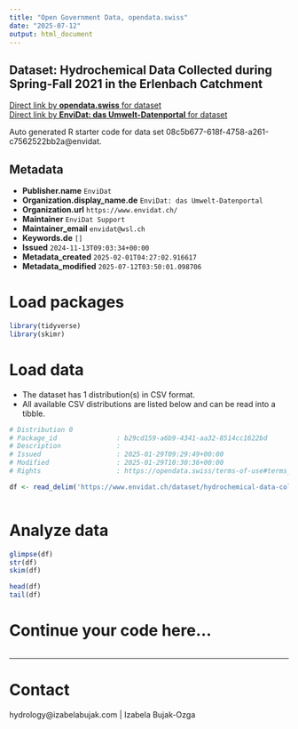 ```yaml
---
title: "Open Government Data, opendata.swiss"
date: "2025-07-12"
output: html_document
---
```


## Dataset: Hydrochemical Data Collected during Spring-Fall 2021 in the Erlenbach Catchment



[Direct link by **opendata.swiss** for dataset](https://opendata.swiss/de/dataset/hydrochemical-data-collected-during-spring-fall-2021-in-the-erlenbach-catchment)<br>
[Direct link by **EnviDat: das Umwelt-Datenportal** for dataset](https://www.envidat.ch/#/metadata/hydrochemical-data-collected-during-spring-fall-2021-in-the-erlenbach-catchment)

Auto generated R starter code for data set 08c5b677-618f-4758-a261-c7562522bb2a@envidat.

## Metadata

- **Publisher.name** `EnviDat`
- **Organization.display_name.de** `EnviDat: das Umwelt-Datenportal`
- **Organization.url** `https://www.envidat.ch/`
- **Maintainer** `EnviDat Support`
- **Maintainer_email** `envidat@wsl.ch`
- **Keywords.de** `[]`
- **Issued** `2024-11-13T09:03:34+00:00`
- **Metadata_created** `2025-02-01T04:27:02.916617`
- **Metadata_modified** `2025-07-12T03:50:01.098706`


# Load packages

```r

library(tidyverse)
library(skimr)

```

# Load data

-   The dataset has 1 distribution(s) in CSV format.
-   All available CSV distributions are listed below and can be read into a tibble.

```r

# Distribution 0
# Package_id               : b29cd159-a6b9-4341-aa32-8514cc1622bd
# Description              : 
# Issued                   : 2025-01-29T09:29:49+00:00
# Modified                 : 2025-01-29T10:30:36+00:00
# Rights                   : https://opendata.swiss/terms-of-use#terms_by

df <- read_delim('https://www.envidat.ch/dataset/hydrochemical-data-collected-during-spring-fall-2021-in-the-erlenbach-catchment/resource/82bfc5c5-c6af-4954-80aa-f1478fe92157')



```

# Analyze data

```r

glimpse(df)
str(df)
skim(df)

head(df)
tail(df)

```

# Continue your code here...

```r

```

------------------------------------------------------------------------

# Contact

hydrology@izabelabujak.com | Izabela Bujak-Ozga
